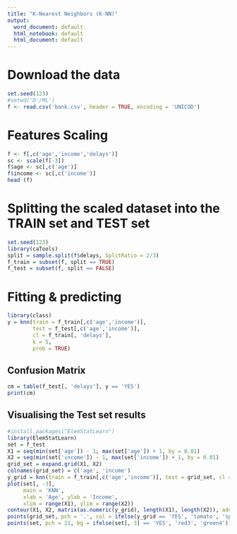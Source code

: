 ---
title: "K-Nearest Neighbors (K-NN)"
output:
  word_document: default
  html_notebook: default
  html_document: default
---

# Download the data
```{r}
set.seed(123)
#setwd('D:/ML')
f <- read.csv('bank.csv', header = TRUE, encoding = 'UNICOD')
```

# Features Scaling
```{r}
f <- f[,c('age','income','delays')]
sc <- scale(f[-3])
f$age <- sc[,c('age')]
f$income <- sc[,c('income')]
head (f)
```

# Splitting the scaled dataset into the TRAIN set and TEST set
```{r}
set.seed(123)
library(caTools)
split = sample.split(f$delays, SplitRatio = 2/3)
f_train = subset(f, split == TRUE)
f_test = subset(f, split == FALSE)
```

# Fitting & predicting
```{r}
library(class)
y = knn(train = f_train[,c('age','income')],
        test = f_test[,c('age','income')],
        cl = f_train[, 'delays'],
        k = 5,
        prob = TRUE)
```

## Confusion Matrix
```{r}
cm = table(f_test[, 'delays'], y == 'YES')
print(cm)
```

## Visualising the Test set results
```{r}
#install.packages("ElemStatLearn")
library(ElemStatLearn)
set = f_test
X1 = seq(min(set['age']) - 1, max(set['age']) + 1, by = 0.01)
X2 = seq(min(set['income']) - 1, max(set['income']) + 1, by = 0.01)
grid_set = expand.grid(X1, X2)
colnames(grid_set) = c('age', 'income')
y_grid = knn(train = f_train[,c('age','income')], test = grid_set, cl = f_train[, 'delays'], k = 5)
plot(set[, -3],
     main = 'KNN',
     xlab = 'Age', ylab = 'Income',
     xlim = range(X1), ylim = range(X2))
contour(X1, X2, matrix(as.numeric(y_grid), length(X1), length(X2)), add = TRUE)
points(grid_set, pch = '.', col = ifelse(y_grid == 'YES', 'tomato', 'springgreen3'))
points(set, pch = 21, bg = ifelse(set[, 3] == 'YES', 'red3', 'green4'))
```